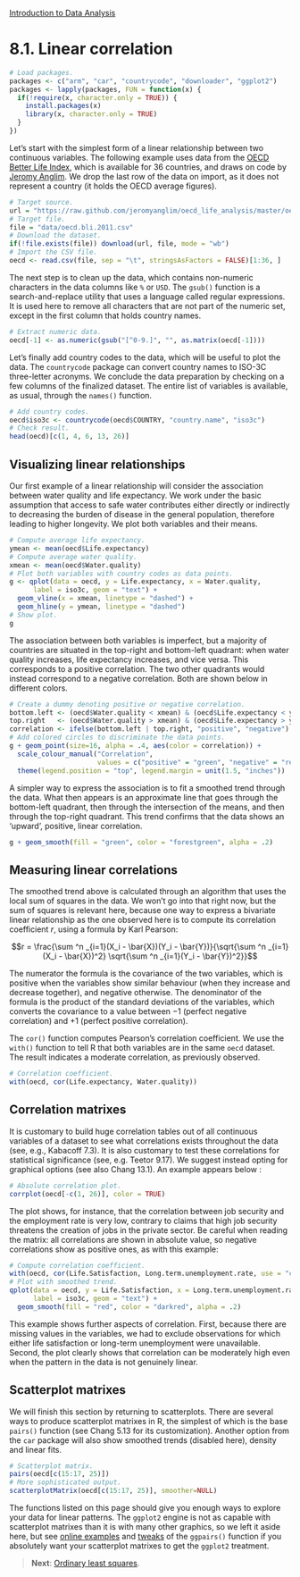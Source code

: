 <style>@import url(style.css);</style>
[Introduction to Data Analysis](index.html "Course index")

# 8.1. Linear correlation

```r
# Load packages.
packages <- c("arm", "car", "countrycode", "downloader", "ggplot2")
packages <- lapply(packages, FUN = function(x) {
  if(!require(x, character.only = TRUE)) {
    install.packages(x)
    library(x, character.only = TRUE)
  }
})
```

[anglim]: https://github.com/jeromyanglim/oecd_life_analysis/blob/master/oecd-life.md
[oecd-bli]: http://www.oecdbetterlifeindex.org/
[sanchez]: https://gastonsanchez.wordpress.com/2012/08/27/scatterplot-matrices-with-ggplot/
[turner]: http://gettinggeneticsdone.blogspot.fr/2011/07/scatterplot-matrices-in-r.html

Let's start with the simplest form of a linear relationship between two continuous variables. The following example uses data from the [OECD Better Life Index][oecd-bli], which is available for 36 countries, and draws on code by [Jeromy Anglim][anglim]. We drop the last row of the data on import, as it does not represent a country (it holds the OECD average figures).

```r
# Target source.
url = "https://raw.github.com/jeromyanglim/oecd_life_analysis/master/oecd-life.csv"
# Target file.
file = "data/oecd.bli.2011.csv"
# Download the dataset.
if(!file.exists(file)) download(url, file, mode = "wb")
# Import the CSV file.
oecd <- read.csv(file, sep = "\t", stringsAsFactors = FALSE)[1:36, ]
```

The next step is to clean up the data, which contains non-numeric characters in the data columns like `%` or `USD`. The `gsub()` function is a search-and-replace utility that uses a language called regular expressions. It is used here to remove all characters that are not part of the numeric set, except in the first column that holds country names.

```r
# Extract numeric data.
oecd[-1] <- as.numeric(gsub("[^0-9.]", "", as.matrix(oecd[-1])))
```

Let's finally add country codes to the data, which will be useful to plot the data. The `countrycode` package can convert country names to ISO-3C three-letter acronyms. We conclude the data preparation by checking on a few columns of the finalized dataset. The entire list of variables is available, as usual, through the `names()` function.

```r
# Add country codes.
oecd$iso3c <- countrycode(oecd$COUNTRY, "country.name", "iso3c")
# Check result.
head(oecd)[c(1, 4, 6, 13, 26)]
```

## Visualizing linear relationships

Our first example of a linear relationship will consider the association between water quality and life expectancy. We work under the basic assumption that access to safe water contributes either directly or indirectly to decreasing the burden of disease in the general population, therefore leading to higher longevity. We plot both variables and their means.

```r
# Compute average life expectancy.
ymean <- mean(oecd$Life.expectancy)
# Compute average water quality.
xmean <- mean(oecd$Water.quality)
# Plot both variables with country codes as data points.
g <- qplot(data = oecd, y = Life.expectancy, x = Water.quality, 
      label = iso3c, geom = "text") +
  geom_vline(x = xmean, linetype = "dashed") +
  geom_hline(y = ymean, linetype = "dashed")
# Show plot.
g
```

The association between both variables is imperfect, but a majority of countries are situated in the top-right and bottom-left quadrant: when water quality increases, life expectancy increases, and vice versa. This corresponds to a positive correlation. The two other quadrants would instead correspond to a negative correlation. Both are shown below in different colors.

```r
# Create a dummy denoting positive or negative correlation.
bottom.left <- (oecd$Water.quality < xmean) & (oecd$Life.expectancy < ymean)
top.right   <- (oecd$Water.quality > xmean) & (oecd$Life.expectancy > ymean)
correlation <- ifelse(bottom.left | top.right, "positive", "negative")
# Add colored circles to discriminate the data points.
g + geom_point(size=16, alpha = .4, aes(color = correlation)) +
  scale_colour_manual("Correlation", 
                      values = c("positive" = "green", "negative" = "red")) +
  theme(legend.position = "top", legend.margin = unit(1.5, "inches"))
```

A simpler way to express the association is to fit a smoothed trend through the data. What then appears is an approximate line that goes through the bottom-left quadrant, then through the intersection of the means, and then through the top-right quadrant. This trend confirms that the data shows an 'upward', positive, linear correlation.

```r
g + geom_smooth(fill = "green", color = "forestgreen", alpha = .2)
```

## Measuring linear correlations

The smoothed trend above is calculated through an algorithm that uses the local sum of squares in the data. We won't go into that right now, but the sum of squares is relevant here, because one way to express a bivariate linear relationship as the one observed here is to compute its correlation coefficient $r$, using a formula by Karl Pearson:

$$r = \frac{\sum ^n _{i=1}(X_i - \bar{X})(Y_i - \bar{Y})}{\sqrt{\sum ^n _{i=1}(X_i - \bar{X})^2} \sqrt{\sum ^n _{i=1}(Y_i - \bar{Y})^2}}$$

The numerator the formula is the covariance of the two variables, which is positive when the variables show similar behaviour (when they increase and decrease together), and negative otherwise. The denominator of the formula is the product of the standard deviations of the variables, which converts the covariance to a value between $-1$ (perfect negative correlation) and $+1$ (perfect positive correlation).

The `cor()` function computes Pearson's correlation coefficient. We use the `with()` function to tell R that both variables are in the same `oecd` dataset. The result indicates a moderate correlation, as previously observed.

```r
# Correlation coefficient.
with(oecd, cor(Life.expectancy, Water.quality))
```

## Correlation matrixes

It is customary to build huge correlation tables out of all continuous variables of a dataset to see what correlations exists throughout the data (see, e.g., Kabacoff 7.3). It is also customary to test these correlations for statistical significance (see, e.g. Teetor 9.17). We suggest instead opting for graphical options (see also Chang 13.1). An example appears below :

```r
# Absolute correlation plot.
corrplot(oecd[-c(1, 26)], color = TRUE)
```

The plot shows, for instance, that the correlation between job security and the employment rate is very low, contrary to claims that high job security threatens the creation of jobs in the private sector. Be careful when reading the matrix: all correlations are shown in absolute value, so negative correlations show as positive ones, as with this example:

```r
# Compute correlation coefficient.
with(oecd, cor(Life.Satisfaction, Long.term.unemployment.rate, use = "complete.obs"))
# Plot with smoothed trend.
qplot(data = oecd, y = Life.Satisfaction, x = Long.term.unemployment.rate,
      label = iso3c, geom = "text") +
  geom_smooth(fill = "red", color = "darkred", alpha = .2)
```

This example shows further aspects of correlation. First, because there are missing values in the variables, we had to exclude observations for which either life satisfaction or long-term unemployment were unavailable. Second, the plot clearly shows that correlation can be moderately high even when the pattern in the data is not genuinely linear.

## Scatterplot matrixes

We will finish this section by returning to scatterplots. There are several ways to produce scatterplot matrixes in R, the simplest of which is the base `pairs()` function (see Chang 5.13 for its customization). Another option from the `car` package will also show smoothed trends (disabled here), density and linear fits.

```r
# Scatterplot matrix.
pairs(oecd[c(15:17, 25)])
# More sophisticated output.
scatterplotMatrix(oecd[c(15:17, 25)], smoother=NULL)
```

The functions listed on this page should give you enough ways to explore your data for linear patterns. The `ggplot2` engine is not as capable with scatterplot matrixes than it is with many other graphics, so we left it aside here, but see [online examples][turner] and [tweaks][sanchez] of the `ggpairs()` function if you absolutely want your scatterplot matrixes to get the `ggplot2` treatment.

> __Next__: [Ordinary least squares](082_ols.html).
